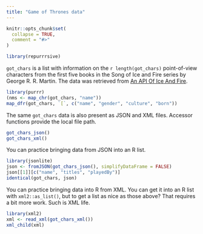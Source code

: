 ```yaml
---
title: "Game of Thrones data"
---
```


```r
knitr::opts_chunk$set(
  collapse = TRUE,
  comment = "#>"
)
```

```r
library(repurrrsive)
```

`got_chars` is a list with information on the `r length(got_chars)` point-of-view characters from the first five books in the Song of Ice and Fire series by George R. R. Martin.
The data was retrieved from [An API Of Ice And Fire](https://anapioficeandfire.com).

```r
library(purrr)
(nms <- map_chr(got_chars, "name"))
map_dfr(got_chars, `[`, c("name", "gender", "culture", "born"))
```

The same `got_chars` data is also present as JSON and XML files.
Accessor functions provide the local file path.

```r
got_chars_json()
got_chars_xml()
```

You can practice bringing data from JSON into an R list.

```r
library(jsonlite)
json <- fromJSON(got_chars_json(), simplifyDataFrame = FALSE)
json[[1]][c("name", "titles", "playedBy")]
identical(got_chars, json)
```

You can practice bringing data into R from XML.
You can get it into an R list with `xml2::as_list()`, but to get a list as nice as those above? That requires a bit more work.
Such is XML life.

```r
library(xml2)
xml <- read_xml(got_chars_xml())
xml_child(xml)
```
